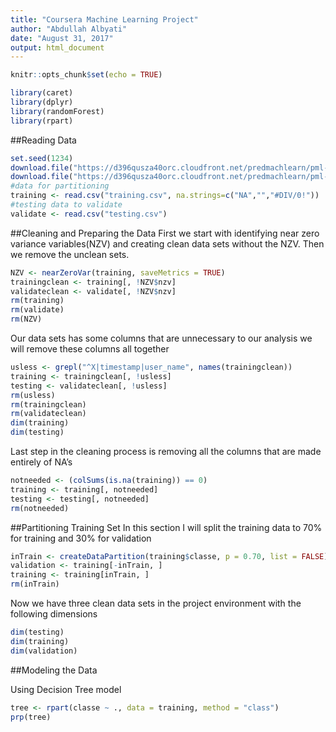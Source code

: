 ```yaml
---
title: "Coursera Machine Learning Project"
author: "Abdullah Albyati"
date: "August 31, 2017"
output: html_document
---
```


```r
knitr::opts_chunk$set(echo = TRUE)
```

```r
library(caret)
library(dplyr)
library(randomForest)
library(rpart)
```

##Reading Data

```r
set.seed(1234)
download.file("https://d396qusza40orc.cloudfront.net/predmachlearn/pml-training.csv", destfile = "training.csv")
download.file("https://d396qusza40orc.cloudfront.net/predmachlearn/pml-testing.csv", destfile = "testing.csv")
#data for partitioning
training <- read.csv("training.csv", na.strings=c("NA","","#DIV/0!"))
#testing data to validate 
validate <- read.csv("testing.csv")
```

##Cleaning and Preparing the Data
First we start with identifying near zero variance variables(NZV) and creating clean data sets without the NZV.
Then we remove the unclean sets.
```r
NZV <- nearZeroVar(training, saveMetrics = TRUE) 
trainingclean <- training[, !NZV$nzv]
validateclean <- validate[, !NZV$nzv]
rm(training)
rm(validate)
rm(NZV)
```

Our data sets has some columns that are unnecessary to our analysis we will remove these columns all together
```r
usless <- grepl("^X|timestamp|user_name", names(trainingclean))
training <- trainingclean[, !usless]
testing <- validateclean[, !usless]
rm(usless)
rm(trainingclean)
rm(validateclean)
dim(training)
dim(testing)
```

Last step in the cleaning process is removing all the columns that are made entirely of NA's

```r
notneeded <- (colSums(is.na(training)) == 0)
training <- training[, notneeded]
testing <- testing[, notneeded]
rm(notneeded)
```

##Partitioning Training Set
In this section I will split the training data to 70% for training and 30% for validation  

```r
inTrain <- createDataPartition(training$classe, p = 0.70, list = FALSE)
validation <- training[-inTrain, ]
training <- training[inTrain, ]
rm(inTrain)
```

Now we have three clean data sets in the project environment with the following dimensions

```r
dim(testing)
dim(training)
dim(validation)
```

##Modeling the Data

Using Decision Tree model

```r
tree <- rpart(classe ~ ., data = training, method = "class")
prp(tree)
```


